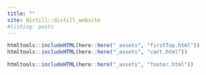 ```yaml
---
title: ""
site: distill::distill_website
#listing: posts
---
```

<style>
d-title{
display: none;
}
.padding{
padding: 0px;
}
d-article{
background: red;
padding-top: 0px;
padding-bottom: 0px;
}
.shaded {
    border-top: 0!important;
    border-bottom: 0!important;
}
</style>

```r
htmltools::includeHTML(here::here("_assets", "firstTop.html"))
htmltools::includeHTML(here::here("_assets", "cart.html"))
```

```r
htmltools::includeHTML(here::here("_assets", "footer.html"))
```

